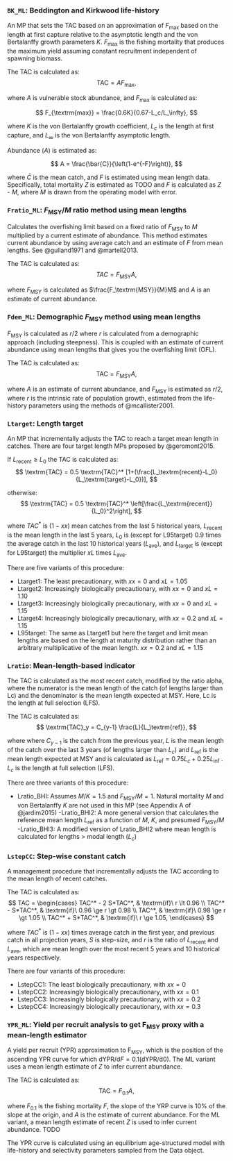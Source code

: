 ### `BK_ML`: Beddington and Kirkwood life-history

An MP that sets the TAC based on an approximation of $F_\textrm{max}$ based on the length at first capture relative to the asymptotic length and the von Bertalanffy growth parameters $K$.  $F_\textrm{max}$ is the fishing mortality that produces the maximum yield assuming constant recruitment independent of spawning biomass.

The TAC is calculated as:
$$
\textrm{TAC} = A F_{\textrm{max}},
$$

where $A$ is vulnerable stock abundance, and $F_{\textrm{max}}$ is calculated as:

$$
F_{\textrm{max}} = \frac{0.6K}{0.67-L_c/L_\infty},
$$

where $K$ is the von Bertalanffy growth coefficient, $L_c$ is the length at first capture, and $L_\infty$ is the von Bertalanffy asymptotic length.

Abundance ($A$) is estimated as:

$$
A = \frac{\bar{C}}{\left(1-e^{-F}\right)},
$$

where $\bar{C}$ is the mean catch, and $F$ is estimated using mean length data. Specifically, total mortality $Z$ is estimated as TODO and $F$ is calculated as $Z$ - $M$, where $M$ is drawn from the operating model with error.

### `Fratio_ML`: $F_\textrm{MSY}/M$ ratio method using mean lengths

Calculates the overfishing limit based on a fixed ratio of $F_\textrm{MSY}$ to $M$ multiplied by a current estimate of abundance. This method estimates current abundance by using average catch and an estimate of $F$ from mean lengths. See @gulland1971 and @martell2013\.

The TAC is calculated as:
$$
TAC = F_\textrm{MSY}A,
$$

where $F_\textrm{MSY}$ is calculated as $\frac{F_\textrm{MSY}}{M}M$ and $A$ is an estimate of current abundance.

### `Fdem_ML`: Demographic $F_\textrm{MSY}$ method using mean lengths

$F_\textrm{MSY}$ is calculated as $r/2$ where $r$ is calculated from a demographic approach (including steepness). This is coupled with an estimate of current abundance using mean lengths that gives you the overfishing limit (OFL).

The TAC is calculated as:
$$
\textrm{TAC} = F_\textrm{MSY}A,
$$

where $A$ is an estimate of current abundance, and $F_\textrm{MSY}$ is estimated as $r/2$, where $r$ is the intrinsic rate of population growth, estimated from the life-history parameters using the methods of @mcallister2001\.

### `Ltarget`: Length target

An MP that incrementally adjusts the TAC to reach a target mean length in catches. There are four target length MPs proposed by @geromont2015.

If $L_\textrm{recent} \ge L_0$ the TAC is calculated as:
$$
\textrm{TAC} = 0.5 \textrm{TAC}^* [1+(\frac{L_\textrm{recent}-L_0}{L_\textrm{target}-L_0})],
$$

otherwise:
$$
\textrm{TAC} = 0.5 \textrm{TAC}^* \left[\frac{L_\textrm{recent}}{L_0}^2\right],
$$

where $TAC^*$ is $(1-xx)$ mean catches from the last 5 historical years, $L_\textrm{recent}$ is the mean length in the last 5 years, $L_0$ is (except for L95target) 0.9 times the average catch in the last 10 historical years ($L_\textrm{ave}$), and $L_\textrm{target}$ is (except for L95target) the multiplier $xL$ times $L_\textrm{ave}$.

There are five variants of this procedure:

- Ltarget1: The least precautionary, with $xx = 0$ and $xL = 1.05$
- Ltarget2: Increasingly biologically precautionary, with $xx = 0$ and $xL = 1.10$
- Ltarget3: Increasingly biologically precautionary, with $xx = 0$ and $xL = 1.15$
- Ltarget4: Increasingly biologically precautionary, with $xx = 0.2$ and $xL = 1.15$
- L95target: The same as Ltarget1 but here the target and limit mean lengths are based on the length at maturity distribution rather than an arbitrary multiplicative of the mean length. $xx = 0.2$ and $xL = 1.15$

### `Lratio`: Mean-length-based indicator

The TAC is calculated as the most recent catch, modified by the ratio alpha, where the numerator is the mean length of the catch (of lengths larger than Lc) and the denominator is the mean length expected at MSY. Here, Lc is the length at full selection (LFS).

The TAC is calculated as:
$$
\textrm{TAC}_y = C_{y-1} \frac{L}{L_\textrm{ref}},
$$

where where $C_{y-1}$ is the catch from the previous year, $L$ is the mean length of the catch over the last 3 years (of lengths larger than $L_c$) and $L_\textrm{ref}$ is the mean length expected at MSY and is calculated as $L_\textrm{ref} = 0.75L_c + 0.25L_\textrm{inf}$ . $L_c$ is the length at full selection (LFS).

There are three variants of this procedure:

- Lratio_BHI: Assumes $M/K = 1.5$ and $F_\textrm{MSY}/M = 1$. Natural mortality $M$ and von Bertalanffy $K$ are not used in this MP (see Appendix A of @jardim2015)
-Lratio_BHI2: A more general version that calculates the reference mean length $L_\textrm{ref}$ as a function of $M$, $K$, and presumed $F_\textrm{MSY}/M$
-Lratio_BHI3: A modified version of Lratio_BHI2 where mean length is calculated for lengths > modal length ($L_c$)

### `LstepCC`: Step-wise constant catch

A management procedure that incrementally adjusts the TAC according to the mean length of recent catches.

The TAC is calculated as:
$$
TAC =
\begin{cases}
TAC^* - 2 S*TAC^*, & \textrm{if}\ r \lt 0.96 \\
TAC^* - S*TAC^*, & \textrm{if}\ 0.96 \ge r \gt 0.98 \\
TAC^*, & \textrm{if}\ 0.98 \ge r \gt 1.05 \\
TAC^* + S*TAC^*, & \textrm{if}\ r \ge 1.05,
\end{cases}
$$

where $TAC^*$ is $(1-xx)$ times average catch in the first year, and previous catch in all projection years, $S$ is step-size, and $r$ is the ratio of $L_\textrm{recent}$ and $L_\textrm{ave}$, which are mean length over the most recent 5 years and 10 historical years respectively.

There are four variants of this procedure:

- LstepCC1: The least biologically precautionary, with $xx = 0$
- LstepCC2: Increasingly biologically precautionary, with $xx = 0.1$
- LstepCC3: Increasingly biologically precautionary, with $xx = 0.2$
- LstepCC4: Increasingly biologically precautionary, with $xx = 0.3$

### `YPR_ML`: Yield per recruit analysis to get F~MSY~ proxy with a mean-length estimator

A yield per recruit (YPR) approximation to F~MSY~, which is the position of the ascending YPR curve for which $\mathrm{d} \textrm{YPR}/ \mathrm{d} F = 0.1 ( \mathrm{d} \textrm{YPR}/ \mathrm{d} 0)$. The ML variant uses a mean length estimate of $Z$ to infer current abundance.

The TAC is calculated as:
$$
\textrm{TAC} = F_{0.1} A,
$$

where $F_{0.1}$ is the fishing mortality $F$, the slope of the YRP curve is 10% of the slope at the origin, and $A$ is the estimate of current abundance. For the ML variant, a mean length estimate of recent $Z$ is used to infer current abundance. TODO

The YPR curve is calculated using an equilibrium age-structured model with life-history and selectivity parameters sampled from the Data object.
